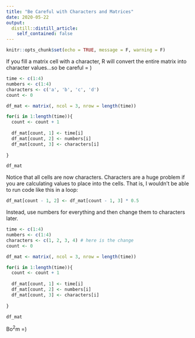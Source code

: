 ```yaml
---
title: "Be Careful with Characters and Matrices"
date: 2020-05-22
output:
  distill::distill_article:
    self_contained: false
---
```



```r
knitr::opts_chunk$set(echo = TRUE, message = F, warning = F)
```

If you fill a matrix cell with a character, R will convert the entire matrix into character values...so be careful = )

```r
time <- c(1:4)
numbers <- c(1:4)
characters <- c('a', 'b', 'c', 'd')
count <- 0

df_mat <- matrix(, ncol = 3, nrow = length(time))

for(i in 1:length(time)){
  count <- count + 1
  
  df_mat[count, 1] <- time[i]
  df_mat[count, 2] <- numbers[i]
  df_mat[count, 3] <- characters[i]
  
}

df_mat

```

Notice that all cells are now characters. Characters are a huge problem if you are calculating values to place into the cells. That is, I wouldn't be able to run code like this in a loop:

```r

df_mat[count - 1, 2] <- df_mat[count - 1, 3] * 0.5

```

Instead, use numbers for everything and then change them to characters later. 

```r

time <- c(1:4)
numbers <- c(1:4)
characters <- c(1, 2, 3, 4) # here is the change
count <- 0

df_mat <- matrix(, ncol = 3, nrow = length(time))

for(i in 1:length(time)){
  count <- count + 1
  
  df_mat[count, 1] <- time[i]
  df_mat[count, 2] <- numbers[i]
  df_mat[count, 3] <- characters[i]
  
}

df_mat
```

Bo$^2$m =)

